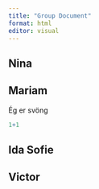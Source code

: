 ```yaml
---
title: "Group Document"
format: html
editor: visual
---
```


## Nina

## Mariam

Ég er svöng

```r
1+1
```

## Ida Sofie

## Victor
